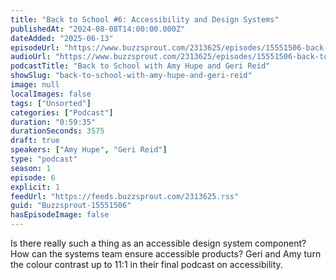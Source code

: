 ```yaml
---
title: "Back to School #6: Accessibility and Design Systems"
publishedAt: "2024-08-08T14:00:00.000Z"
dateAdded: "2025-06-13"
episodeUrl: "https://www.buzzsprout.com/2313625/episodes/15551506-back-to-school-6-accessibility-and-design-systems.mp3"
audioUrl: "https://www.buzzsprout.com/2313625/episodes/15551506-back-to-school-6-accessibility-and-design-systems.mp3"
podcastTitle: "Back to School with Amy Hupe and Geri Reid"
showSlug: "back-to-school-with-amy-hupe-and-geri-reid"
image: null
localImages: false
tags: ["Unsorted"]
categories: ["Podcast"]
duration: "0:59:35"
durationSeconds: 3575
draft: true
speakers: ["Amy Hupe", "Geri Reid"]
type: "podcast"
season: 1
episode: 6
explicit: 1
feedUrl: "https://feeds.buzzsprout.com/2313625.rss"
guid: "Buzzsprout-15551506"
hasEpisodeImage: false
---
```

Is there really such a thing as an accessible design system component? How can the systems team ensure accessible products? Geri and Amy turn the colour contrast up to 11:1 in their final podcast on accessibility.
